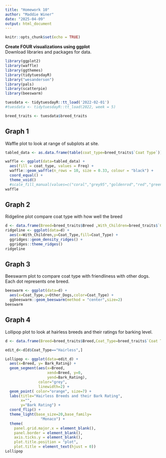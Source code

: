 ```yaml
---
title: "Homework 10"
author: "Maddie Winer"
date: "2025-04-09"
output: html_document
---
```


```r
knitr::opts_chunk$set(echo = TRUE)
```
**Create FOUR visualizations using ggplot**  
Download libraries and packages for data.
```r
library(ggplot2)
library(waffle)
library(ggthemes)
library(tidytuesdayR)
library("wesanderson")
library(pals)
library(scatterpie)
library(beeswarm)

tuesdata <- tidytuesdayR::tt_load('2022-02-01')
#tuesdata <- tidytuesdayR::tt_load(2022, week = 5)

breed_traits <- tuesdata$breed_traits
```


**Graph 1**
-
Waffle plot to look at range of subplots at site.
```r
tabled_data <- as.data.frame(table(coat_type=breed_traits$`Coat Type`))

waffle <- ggplot(data=tabled_data) +
  aes(fill = coat_type, values = Freq) +
  waffle::geom_waffle(n_rows = 10, size = 0.33, colour = "black") + 
  coord_equal() +
  theme_void() 
  #scale_fill_manual(values=c("coral","grey95","goldenrod","red","green","blue","yellow","brown","orange","grey"))
waffle 

```

**Graph 2**
-
Ridgeline plot compare coat type with how well the breed 
```r
d <- data.frame(Breed=breed_traits$Breed ,With_Children=breed_traits$`Good With Young Children`, Other_Dogs = breed_traits$`Good With Other Dogs`, Coat_Type=breed_traits$`Coat Type`, Bark_Rating = breed_traits$`Barking Level`)
ridgeline <- ggplot(data=d) +
  aes(x=With_Children,y=Coat_Type,fill=Coat_Type) + 
  ggridges::geom_density_ridges() +
  ggridges::theme_ridges() 
ridgeline  

```

**Graph 3**
-
Beeswarm plot to compare coat type with friendliness with other dogs. Each dot represents one breed. 
```r
beeswarm <- ggplot(data=d) +
  aes(x=Coat_Type,y=Other_Dogs,color=Coat_Type) + 
  ggbeeswarm::geom_beeswarm(method = "center",size=2) 
beeswarm
```

**Graph 4**
-
Lollipop plot to look at hairless breeds and their ratings for barking level. 
```r
d <- data.frame(Breed=breed_traits$Breed,Coat_Type=breed_traits$`Coat Type`, Bark_Rating = breed_traits$`Barking Level`)

edit_d<-d[d$Coat_Type=="Hairless",]

Lollipop <- ggplot(data=edit_d) +
  aes(x=Breed, y= Bark_Rating) +
  geom_segment(aes(x=Breed, 
                   xend=Breed, y=0, 
                   yend=Bark_Rating), 
               color="grey",
               linewidth=2) +
  geom_point( color="orange", size=7) +
  labs(title="Hairless Breeds and their Bark Rating",
       x="",
       y="Bark Rating") +
  coord_flip() +
  theme_light(base_size=20,base_family=
                "Monaco") +
  theme(
    panel.grid.major.x = element_blank(),
    panel.border = element_blank(),
    axis.ticks.y = element_blank(),
    plot.title.position = "plot",  
    plot.title = element_text(hjust = 0))  
Lollipop
```



